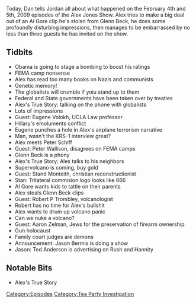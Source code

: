 {{DEFAULTSORT:
    #_EPISODE_0167:February 4-5, 2009
}}{{Episode
    | title             = February 4-5, 2009
    | caption           = Listen to this episode on [https://knowledgefight.libsyn.com/knowledge-fight-feb-4-5-2009 Libsyn] [https://open.spotify.com/episode/22OaXuq7jEW1DBxUQTfMqb Spotify], Read the [[Transcript/167: February 4-5, 2009|Unofficial Transcript]]
    | episodeNumber     = 167
    | length            = 02:23:48
    | airDate           = June 6, 2018
    | coverageStartDate = February 4, 2009
    | coverageEndDate   = February 5, 2009
    | episodeType       = [[:Category:Tea Party Investigation|Tea Party Investigation]]
    | appearance        = [[Eugene Volokh]], [[Peter Schiff]], [[Peter Wallison]], [[Glenn Beck]], [[Stan Monteith]], [[Robert P Trombley]], [[Aaron Zelman]], [[Jason Bermis]]
    | oocDrop           = We dine on man flesh tonight!
    | previousEpisode   = [[166: February 2-3, 2009]]
    | nextEpisode       = [[168: Alex Vs. Bill Ayers]]
}}

{{Stub}}

Today, Dan tells Jordan all about what happened on the February 4th and 5th, 2009 episodes of the Alex Jones Show. Alex tries to make a big deal out of an Al Gore clip he's stolen from Glenn Beck, he does some profoundly disturbing impressions, then manages to be embarrassed by no less than three guests he has invited on the show.

==Tidbits==

*Obama is going to stage a bombing to boost his ratings
*FEMA camp nonsense
*Alex has read too many books on Nazis and communists
*Genetic memory!
*The globalists will crumble if yoiu stand up to them
*Federal and State governments have been taken over by treaties
*Alex's True Story: talking on the phone with globalists
*Lots of impressions
*Guest: Eugene Volokh, UCLA Law professor
*Hillary's emoluments conflict
*Eugene punches a hole in Alex's airplane terrorism narrative
*Man, wasn't the KRS-1 interview great?
*Alex meets Peter Schiff
*Guest: Peter Wallison, disagrees on FEMA camps
*Glenn Beck is a phony
*Alex's True Story: Ales talks to his neighbors
*Supervolcano is coming, buy gold
*Guest: Stand Monteith, christian reconstructionist
*Stan: Trilateral commision logo looks like 666
*Al Gore wants kids to tattle on their parents
*Alex steals Glenn Beck clips
*Guest: Robert P Trombley, volcanologist
*Robert has no time for Alex's bullshit
*Alex wants to drum up volcano panic
*Can we nuke a volcano?
*Guest: Aaron Zelman, Jews for the preservation of firearm ownership
*Gun holocaust
*Family court judges are demons
*Announcement: Jason Bermis is doing a show
*Jason: Ted Anderson is advertising on Rush and Hannity

==Notable Bits==

*Alex's True Story

[[Category:Episodes]]
[[Category:Tea Party Investigation]]
